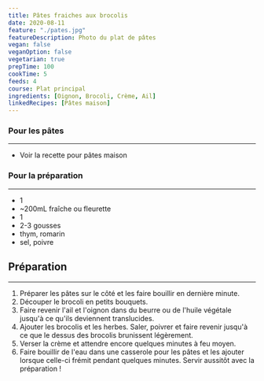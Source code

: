 ```yaml
---
title: Pâtes fraiches aux brocolis
date: 2020-08-11
feature: "./pates.jpg"
featureDescription: Photo du plat de pâtes
vegan: false
veganOption: false
vegetarian: true
prepTime: 100
cookTime: 5
feeds: 4
course: Plat principal
ingredients: [Oignon, Brocoli, Crème, Ail]
linkedRecipes: [Pâtes maison]
---
```


<Ingredients>

### Pour les pâtes
---

- Voir la recette pour <LinkedRecipe id="Pâtes maison">pâtes maison</LinkedRecipe>

### Pour la préparation
---

- 1 <Ing id="brocoli"/>
- ~200mL <Ing id="crème"/> fraîche ou fleurette
- 1 <Ing id="oignon"/>
- 2-3 gousses <Ing id="ail"/>
- thym, romarin
- sel, poivre

</Ingredients>

## Préparation
---

1. Préparer les pâtes sur le côté et les faire bouillir en dernière minute.
2. Découper le brocoli en petits bouquets.
3. Faire revenir l'ail et l'oignon dans du beurre ou de l'huile végétale jusqu'à ce qu'ils deviennent translucides.
4. Ajouter les brocolis et les herbes. Saler, poivrer et faire revenir jusqu'à ce que le dessus des brocolis brunissent légèrement.
5. Verser la crème et attendre encore quelques minutes à feu moyen.
6. Faire bouillir de l'eau dans une casserole pour les pâtes et les ajouter
lorsque celle-ci frémit pendant quelques minutes. Servir aussitôt avec
la préparation !
